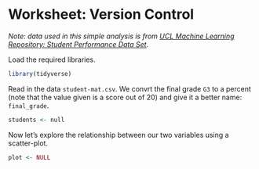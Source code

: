 # Worksheet: Version Control

*Note: data used in this simple analysis is from [UCL Machine Learning Repository: Student Performance Data Set](https://archive.ics.uci.edu/ml/datasets/Student+Performance).*

Load the required libraries.

```r
library(tidyverse)
```

Read in the data `student-mat.csv`.
We convrt the final grade `G3` to a percent
(note that the value given is a score out of 20)
and give it a better name: `final_grade`.

```r
students <- null
```

Now let's explore the relationship between
our two variables using a scatter-plot.

```r
plot <- NULL
```
